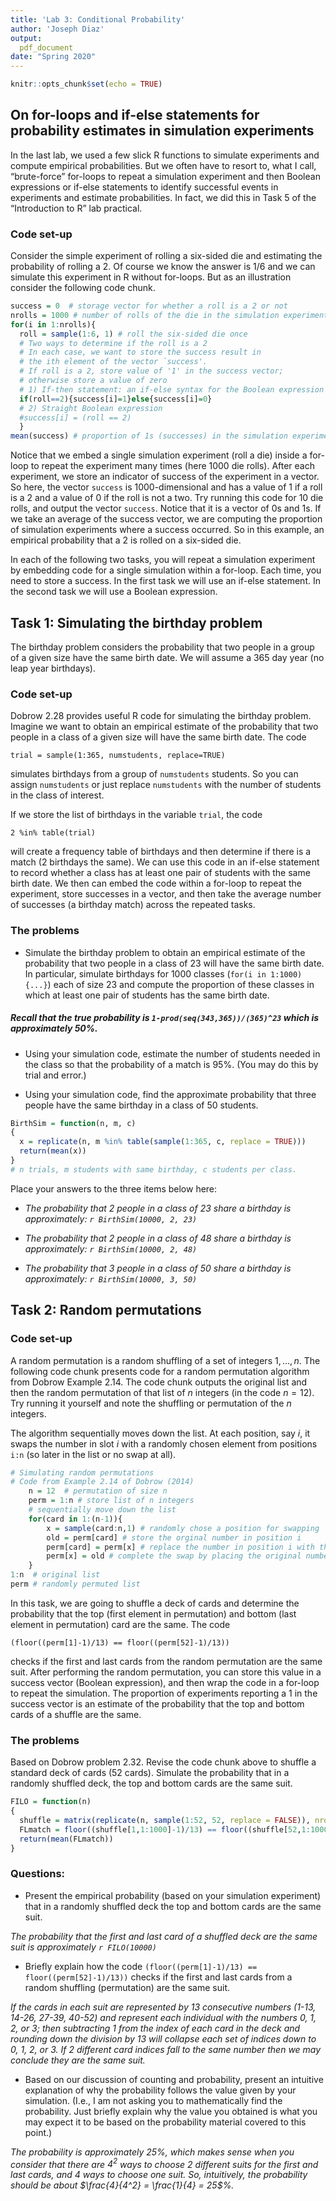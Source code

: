 ---
title: 'Lab 3: Conditional Probability'
author: 'Joseph Diaz'
output:
  pdf_document
date: "Spring 2020"
---

```{r setup, include=FALSE}
knitr::opts_chunk$set(echo = TRUE)
```


## On for-loops and if-else statements for probability estimates in simulation experiments
In the last lab, we used a few slick R functions to simulate experiments and compute empirical probabilities.  But we often have to resort to, what I call, "brute-force" for-loops to repeat a simulation experiment and then Boolean expressions or if-else statements to identify successful events in experiments and estimate probabilities.  In fact, we did this in Task 5 of the "Introduction to R" lab practical.

### Code set-up
Consider the simple experiment of rolling a six-sided die and estimating the probability of rolling a 2.  Of course we know the answer is 1/6 and we can simulate this experiment in R without for-loops.  But as an illustration consider the following code chunk.

```{r roll_die, echo=TRUE}
success = 0  # storage vector for whether a roll is a 2 or not
nrolls = 1000 # number of rolls of the die in the simulation experiment
for(i in 1:nrolls){
  roll = sample(1:6, 1) # roll the six-sided die once
  # Two ways to determine if the roll is a 2
  # In each case, we want to store the success result in 
  # the ith element of the vector `success'.
  # If roll is a 2, store value of '1' in the success vector; 
  # otherwise store a value of zero
  # 1) If-then statement: an if-else syntax for the Boolean expression
  if(roll==2){success[i]=1}else{success[i]=0}
  # 2) Straight Boolean expression
  #success[i] = (roll == 2) 
  }
mean(success) # proportion of 1s (successes) in the simulation experiment
```

Notice that we embed a single simulation experiment (roll a die) inside a for-loop to repeat the experiment many times (here 1000 die rolls).  After each experiment, we store an indicator of success of the experiment in a vector.  So here, the vector `success` is 1000-dimensional and has a value of 1 if a roll is a 2 and a value of 0 if the roll is not a two. 
Try running this code for 10 die rolls, and output the vector `success`.  Notice that it is a vector of 0s and 1s.  If we take an average of the success vector, we are computing the proportion of simulation experiments where a success occurred.  So in this example, an empirical probability that a 2 is rolled on a six-sided die.

In each of the following two tasks, you will repeat a simulation experiment by embedding code for a single simulation within a for-loop.  Each time, you need to store a success.  In the first task we will use an if-else statement.  In the second task we will use a Boolean expression.


## Task 1: Simulating the birthday problem

The birthday problem considers the probability that two people in a group of a given size have the same birth date.  We will assume a 365 day year (no leap year birthdays).

### Code set-up

Dobrow 2.28 provides useful R code for simulating the birthday problem.  Imagine we want to obtain an empirical estimate of the probability that two people in a class of a given size will have the same birth date.  The code

`trial = sample(1:365, numstudents, replace=TRUE)`

simulates birthdays from a group of `numstudents` students.  So you can assign `numstudents` or just replace `numstudents` with the number of students in the class of interest.

If we store the list of birthdays in the variable `trial`, the code

`2 %in% table(trial)`

will create a frequency table of birthdays and then determine if there is a match (2 birthdays the same).  We can use this code in an if-else statement to record whether a class has at least one pair of students with the same birth date.
We then can embed the code within a for-loop to repeat the experiment, store successes in a vector, and then take the average number of successes (a birthday match) across the repeated tasks.

### The problems

* Simulate the birthday problem to obtain an empirical estimate of the probability that two people in a class of 23 will have the same birth date.  In particular, simulate birthdays for 1000 classes (`for(i in 1:1000){...}`) each of size 23 and compute the proportion of these classes in which at least one pair of students has the same birth date.

##### Recall that the true probability is `1-prod(seq(343,365))/(365)^23` which is approximately 50%.

* Using your simulation code, estimate the number of students needed in the class so that the probability of a match is 95%.  (You may do this by trial and error.)

* Using your simulation code, find the approximate probability that three people have the same birthday in a class of 50 students.

```{r sim_birthdays, echo=TRUE}
BirthSim = function(n, m, c)
{
  x = replicate(n, m %in% table(sample(1:365, c, replace = TRUE)))
  return(mean(x))
}
# n trials, m students with same birthday, c students per class.

```

Place your answers to the three items below here:

* *The probability that 2 people in a class of 23 share a birthday is approximately: `r BirthSim(10000, 2, 23)`*

* *The probability that 2 people in a class of 48 share a birthday is approximately: `r BirthSim(10000, 2, 48)`*

* *The probability that 3 people in a class of 50 share a birthday is approximately: `r BirthSim(10000, 3, 50)`*

## Task 2: Random permutations

### Code set-up
A random permutation is a random shuffling of a set of integers $1, \ldots, n$. The following code chunk presents code for a random permutation algorithm from Dobrow Example 2.14. The code chunk outputs the original list and then the random permutation of that list of $n$ integers (in the code $n = 12$).  Try running it yourself and note the shuffling or permutation of the $n$ integers.

The algorithm sequentially moves down the list.  At each position, say $i$, it swaps the number in slot $i$ with a randomly chosen element from positions `i:n` (so later in the list or no swap at all).  
```{r rand_perm, echo=TRUE}
# Simulating random permutations
# Code from Example 2.14 of Dobrow (2014)
	n = 12  # permutation of size n
	perm = 1:n # store list of n integers
	# sequentially move down the list
	for(card in 1:(n-1)){
		x = sample(card:n,1) # randomly chose a position for swapping
		old = perm[card] # store the orginal number in position i
		perm[card] = perm[x] # replace the number in position i with the number in the randomly chosen position x
		perm[x] = old # complete the swap by placing the original number in position i in position x 
	}
1:n  # original list
perm # randomly permuted list
```

In this task, we are going to shuffle a deck of cards and determine the probability that the top (first element in permutation) and bottom (last element in permutation) card are the same.  The code

`(floor((perm[1]-1)/13) == floor((perm[52]-1)/13))`

checks if the first and last cards from the random permutation are the same suit.  After performing the random permutation, you can store this value in a success vector (Boolean expression), and then wrap the code in a for-loop to repeat the simulation.  The proportion of experiments reporting a 1 in the success vector is an estimate of the probability that the top and bottom cards of a shuffle are the same.

### The problems
Based on Dobrow problem 2.32.  Revise the code chunk above to shuffle a standard deck of cards (52 cards).  Simulate the probability that in a randomly shuffled deck, the top and bottom cards are the same suit.

```{r shuffle_deck, echo=TRUE}
FILO = function(n)
{
  shuffle = matrix(replicate(n, sample(1:52, 52, replace = FALSE)), nrow=52, byrow=FALSE)
  FLmatch = floor((shuffle[1,1:1000]-1)/13) == floor((shuffle[52,1:1000]-1)/13)
  return(mean(FLmatch))
}
```

### Questions:

* Present the empirical probability (based on your simulation experiment) that in a randomly shuffled deck the top and bottom cards are the same suit.

*The probability that the first and last card of a shuffled deck are the same suit is approximately `r FILO(10000)`*

* Briefly explain how the code `(floor((perm[1]-1)/13) == floor((perm[52]-1)/13))` checks if the first and last cards from a random shuffling (permutation) are the same suit.

*If the cards in each suit are represented by 13 consecutive numbers (1-13, 14-26, 27-39, 40-52) and represent each individual with the numbers 0, 1, 2, or 3; then subtracting 1 from the index of each card in the deck and rounding down the division by 13 will collapse each set of indices down to 0, 1, 2, or 3. If 2 different card indices fall to the same number then we may conclude they are the same suit.*

* Based on our discussion of counting and probability, present an intuitive explanation of why the probability follows the value given by your simulation.  (I.e., I am not asking you to mathematically find the probability.  Just briefly explain why the value you obtained is what you may expect it to be based on the probability material covered to this point.)

*The probability is approximately 25%, which makes sense when you consider that there are $4^2$ ways to choose 2 different suits for the first and last cards, and 4 ways to choose one suit. So, intuitively, the probability should be about $\frac{4}{4^2} = \frac{1}{4} = 25$%.*


